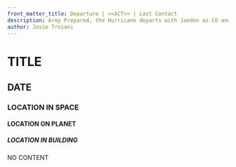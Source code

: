```yaml
---
front_matter_title: Departure | <<ACT>> | Last Contact
description: Army Prepared, the Hurricane departs with Jaedon as CO and Allestra as XO
author: Josie Troiani
---
```

# TITLE

## DATE

### LOCATION IN SPACE

#### LOCATION ON PLANET

##### LOCATION IN BUILDING

NO CONTENT
